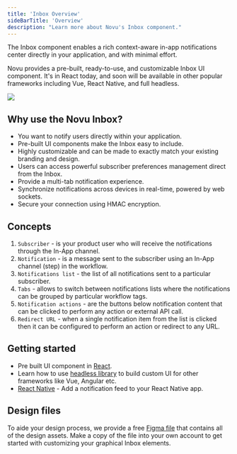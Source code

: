 ```yaml
---
title: 'Inbox Overview'
sideBarTitle: 'Overview'
description: "Learn more about Novu's Inbox component."
---
```


The Inbox component enables a rich context-aware in-app notifications center directly in your application, and with minimal effort.

Novu provides a pre-built, ready-to-use, and customizable Inbox UI component. It's in React today, and soon will be available in other popular frameworks including Vue, React Native, and full headless.

<Frame caption="Fully functional and customizable React Inbox component">
  <img src="/images/inbox.png" />
</Frame>

## Why use the Novu Inbox?

- You want to notify users directly within your application.
- Pre-built UI components make the Inbox easy to include.
- Highly customizable and can be made to exactly match your existing branding and design.
- Users can access powerful subscriber preferences management direct from the Inbox.
- Provide a multi-tab notification experience.
- Synchronize notifications across devices in real-time, powered by web sockets.
- Secure your connection using HMAC encryption.

## Concepts

1. `Subscriber` - is your product user who will receive the notifications through the In-App channel.
2. `Notification` - is a message sent to the subscriber using an In-App channel (step) in the workflow.
3. `Notifications list` - the list of all notifications sent to a particular subscriber.
4. `Tabs` - allows to switch between notifications lists where the notifications can be grouped by particular workflow tags.
5. `Notification actions` - are the buttons below notification content that can be clicked to perform any action or external API call.
6. `Redirect URL` - when a single notification item from the list is clicked then it can be configured to perform an action or redirect to any URL.

## Getting started

- Pre built UI component in [React](/inbox/react/get-started).
- Learn how to use [headless library](/inbox/headless/get-started) to build custom UI for other frameworks like Vue, Angular etc.
- [React Native](/inbox/react-native/quickstart) - Add a notification feed to your React Native app.

## Design files

To aide your design process, we provide a free [Figma file](https://www.figma.com/community/file/1425407348374863860) that contains all of the design assets. Make a copy of the file into your own account to get started with customizing your graphical Inbox elements.
